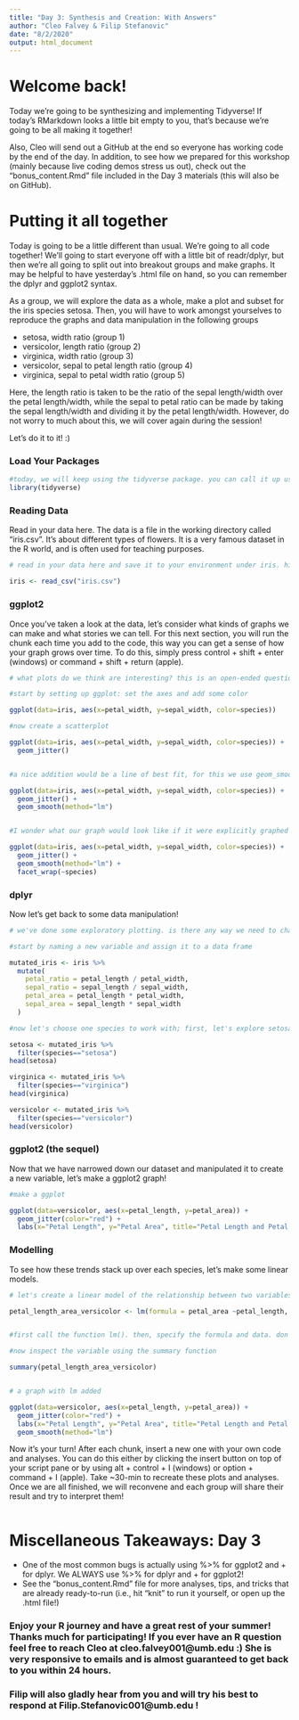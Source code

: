 ```yaml
---
title: "Day 3: Synthesis and Creation: With Answers"
author: "Cleo Falvey & Filip Stefanovic"
date: "8/2/2020"
output: html_document
---
```


# Welcome back!

Today we're going to be synthesizing and implementing Tidyverse! If today's RMarkdown looks a little bit empty to you, that's because we're going to be all making it together!

Also, Cleo will send out a GitHub at the end so everyone has working code by the end of the day. In addition, to see how we prepared for this workshop (mainly because live coding demos stress us out), check out the "bonus_content.Rmd" file included in the Day 3 materials (this will also be on GitHub).

# Putting it all together

Today is going to be a little different than usual. We're going to all code together! We'll going to start everyone off with a little bit of readr/dplyr, but then we're all going to split out into breakout groups and make graphs. It may be helpful to have yesterday's .html file on hand, so you can remember the dplyr and ggplot2 syntax.

As a group, we will explore the data as a whole, make a plot and subset for the iris species setosa. Then, you will have to work amongst yourselves to reproduce the graphs and data manipulation in the following groups

- setosa, width ratio                           (group 1)
- versicolor, length ratio                      (group 2)
- virginica, width ratio                        (group 3)
- versicolor, sepal to petal length ratio       (group 4)
- virginica, sepal to petal width ratio         (group 5)

Here, the length ratio is taken to be the ratio of the sepal length/width over the petal length/width, while the sepal to petal ratio can be made by taking the sepal length/width and dividing it by the petal length/width. However, do not worry to much about this, we will cover again during the session!

Let's do it to it! :)


### Load Your Packages

```r
#today, we will keep using the tidyverse package. you can call it up using the library() function.
library(tidyverse)

```


### Reading Data

Read in your data here. The data is a file in the working directory called "iris.csv". It's about different types of flowers. It is a very famous dataset in the R world, and is often used for teaching purposes.

```r
# read in your data here and save it to your environment under iris. hint: use read_csv().

iris <- read_csv("iris.csv")

```

### ggplot2

Once you've taken a look at the data, let's consider what kinds of graphs we can make and what stories we can tell. For this next section, you will run the chunk each time you add to the code, this way you can get a sense of how your graph grows over time. To do this, simply press control + shift + enter (windows) or command + shift + return (apple). 

```r
# what plots do we think are interesting? this is an open-ended question; there is no right answer! however, always think about the data story we want to tell. To start, lets see if there is any relationship between petal width and sepal width. 

#start by setting up ggplot: set the axes and add some color

ggplot(data=iris, aes(x=petal_width, y=sepal_width, color=species))

#now create a scatterplot 

ggplot(data=iris, aes(x=petal_width, y=sepal_width, color=species)) +
  geom_jitter()


#a nice addition would be a line of best fit, for this we use geom_smooth(method = "lm")

ggplot(data=iris, aes(x=petal_width, y=sepal_width, color=species)) +
  geom_jitter() +
  geom_smooth(method="lm")


#I wonder what our graph would look like if it were explicitly graphed by species... We achieve this by the addition of a facet_wrap(~species). 

ggplot(data=iris, aes(x=petal_width, y=sepal_width, color=species)) +
  geom_jitter() +
  geom_smooth(method="lm") +
  facet_wrap(~species)

```


### dplyr

Now let's get back to some data manipulation!

```r
# we've done some exploratory plotting. is there any way we need to change the shape or mutate our data files? what could be interesting?

#start by naming a new variable and assign it to a data frame

mutated_iris <- iris %>%
  mutate(
    petal_ratio = petal_length / petal_width,
    sepal_ratio = sepal_length / sepal_width,
    petal_area = petal_length * petal_width,
    sepal_area = sepal_length * sepal_width
  )

#now let's choose one species to work with; first, let's explore setosa

setosa <- mutated_iris %>%
  filter(species=="setosa")
head(setosa)

virginica <- mutated_iris %>%
  filter(species=="virginica")
head(virginica)

versicolor <- mutated_iris %>%
  filter(species=="versicolor")
head(versicolor)
```

### ggplot2 (the sequel)

Now that we have narrowed down our dataset and manipulated it to create a new variable, let's make a ggplot2 graph!

```r
#make a ggplot

ggplot(data=versicolor, aes(x=petal_length, y=petal_area)) +
  geom_jitter(color="red") +
  labs(x="Petal Length", y="Petal Area", title="Petal Length and Petal Area in Iris versicolor")
```


### Modelling

To see how these trends stack up over each species, let's make some linear models. 

```r
# let's create a linear model of the relationship between two variables we think are interesting.

petal_length_area_versicolor <- lm(formula = petal_area ~petal_length, data=versicolor)


#first call the function lm(). then, specify the formula and data. don't forget to assign it to a variable!

#now inspect the variable using the summary function

summary(petal_length_area_versicolor)


# a graph with lm added

ggplot(data=versicolor, aes(x=petal_length, y=petal_area)) +
  geom_jitter(color="red") +
  labs(x="Petal Length", y="Petal Area", title="Petal Length and Petal Area in Iris versicolor") +
  geom_smooth(method="lm")

```


Now it's your turn! After each chunk, insert a new one with your own code and analyses. You can do this either by clicking the insert button on top of your script pane or by using alt + control + I (windows) or option + command + I (apple). Take ~30-min to recreate these plots and analyses. Once we are all finished, we will reconvene and each group will share their result and try to interpret them!

```r

```


# Miscellaneous Takeaways: Day 3

- One of the most common bugs is actually using %>% for ggplot2 and + for dplyr. We ALWAYS use %>% for dplyr and + for ggplot2!
- See the "bonus_content.Rmd" file for more analyses, tips, and tricks that are already ready-to-run (i.e., hit "knit" to run it yourself, or open up the .html file!)

### Enjoy your R journey and have a great rest of your summer! Thanks much for participating! If you ever have an R question feel free to reach Cleo at cleo.falvey001@umb.edu :) She is very responsive to emails and is almost guaranteed to get back to you within 24 hours.

### Filip will also gladly hear from you and will try his best to respond at Filip.Stefanovic001@umb.edu !